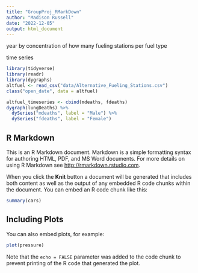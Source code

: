 ```yaml
---
title: "GroupProj_RMarkDown"
author: "Madison Russell"
date: "2022-12-05"
output: html_document
---
```




year by concentration of how many fueling stations per fuel type

time series
```r
library(tidyverse)
library(readr)
library(dygraphs)
altfuel <- read_csv("data/Alternative_Fueling_Stations.csv") 
class("open_date", data = altfuel)

altfuel_timeseries <- cbind(mdeaths, fdeaths)
dygraph(lungDeaths) %>%
  dySeries("mdeaths", label = "Male") %>%
  dySeries("fdeaths", label = "Female")
```

## R Markdown

This is an R Markdown document. Markdown is a simple formatting syntax for authoring HTML, PDF, and MS Word documents. For more details on using R Markdown see <http://rmarkdown.rstudio.com>.

When you click the **Knit** button a document will be generated that includes both content as well as the output of any embedded R code chunks within the document. You can embed an R code chunk like this:

```r
summary(cars)
```

## Including Plots

You can also embed plots, for example:

```r
plot(pressure)
```

Note that the `echo = FALSE` parameter was added to the code chunk to prevent printing of the R code that generated the plot.
